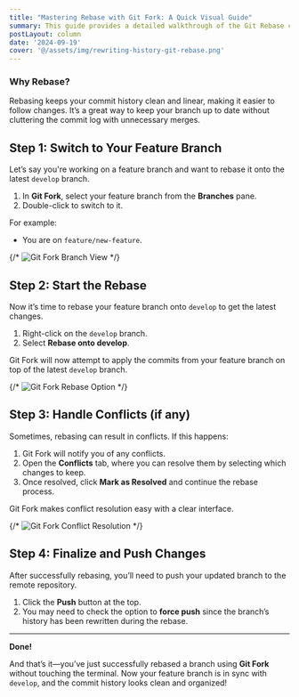 ```yaml
---
title: "Mastering Rebase with Git Fork: A Quick Visual Guide"
summary: This guide provides a detailed walkthrough of the Git Rebase command using Git Fork, a visual Git client. Rebasing is one of Git’s two key methods for integrating changes between branches, with the other being git merge. While merges create a new commit that ties together branches, rebasing allows you to apply changes from one branch on top of another, effectively rewriting commit history in a cleaner, linear fashion..
postLayout: column
date: '2024-09-19'
cover: '@/assets/img/rewriting-history-git-rebase.png'
---
```

### Why Rebase?

Rebasing keeps your commit history clean and linear, making it easier to follow changes. It’s a great way to keep your branch up to date without cluttering the commit log with unnecessary merges.

## Step 1: Switch to Your Feature Branch

Let’s say you're working on a feature branch and want to rebase it onto the latest `develop` branch.

1. In **Git Fork**, select your feature branch from the **Branches** pane.
2. Double-click to switch to it.

For example:
- You are on `feature/new-feature`.

{/* <Image src="/images/git-fork-branch.png" alt="Git Fork Branch View" /> */}

## Step 2: Start the Rebase

Now it’s time to rebase your feature branch onto `develop` to get the latest changes.

1. Right-click on the `develop` branch.
2. Select **Rebase onto develop**.

Git Fork will now attempt to apply the commits from your feature branch on top of the latest `develop` branch.

{/* <Image src="/images/git-fork-rebase.png" alt="Git Fork Rebase Option" /> */}

## Step 3: Handle Conflicts (if any)

Sometimes, rebasing can result in conflicts. If this happens:

1. Git Fork will notify you of any conflicts.
2. Open the **Conflicts** tab, where you can resolve them by selecting which changes to keep.
3. Once resolved, click **Mark as Resolved** and continue the rebase process.

Git Fork makes conflict resolution easy with a clear interface.

{/* <Image src="/images/git-fork-conflicts.png" alt="Git Fork Conflict Resolution" /> */}

## Step 4: Finalize and Push Changes

After successfully rebasing, you’ll need to push your updated branch to the remote repository.

1. Click the **Push** button at the top.
2. You may need to check the option to **force push** since the branch’s history has been rewritten during the rebase.

---
**Done!**

And that’s it—you’ve just successfully rebased a branch using **Git Fork** without touching the terminal. Now your feature branch is in sync with `develop`, and the commit history looks clean and organized!

